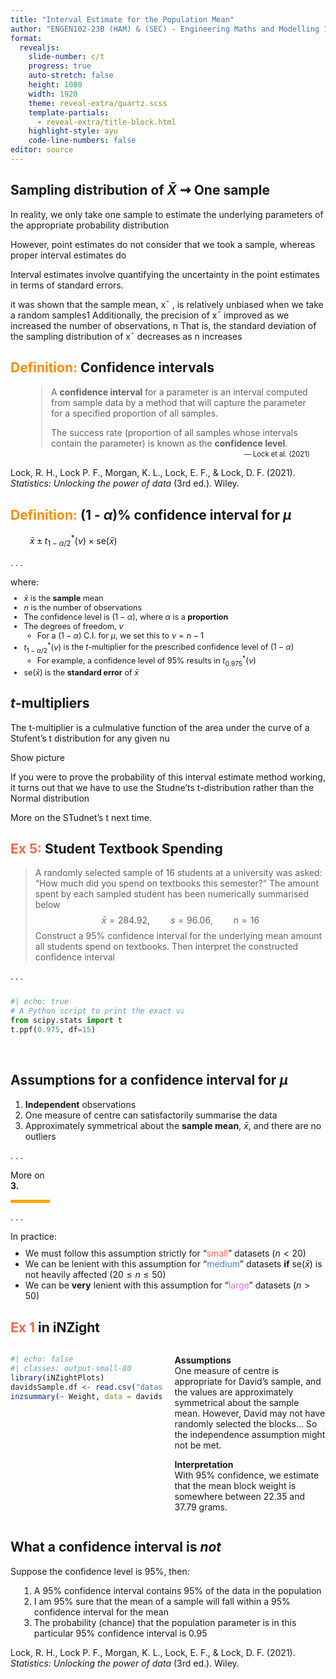 ```yaml
---
title: "Interval Estimate for the Population Mean"
author: "ENGEN102-23B (HAM) & (SEC) - Engineering Maths and Modelling 1B"
format:
  revealjs: 
    slide-number: c/t
    progress: true
    auto-stretch: false
    height: 1080
    width: 1920
    theme: reveal-extra/quartz.scss
    template-partials:
      - reveal-extra/title-block.html
    highlight-style: ayu
    code-line-numbers: false
editor: source
---
```


## Sampling distribution of *X&#772;* &zigrarr; One sample {.margin-bottom}

In reality, we only take one sample to estimate the underlying parameters of the appropriate probability distribution

However, point estimates do not consider that we took a sample, whereas proper interval estimates do

Interval estimates involve quantifying the uncertainty in the point estimates in terms of standard errors. 

it was shown that the sample mean, x¯
, is relatively unbiased when we take a random samples1
Additionally, the precision of x¯
 improved as we increased the number of observations, n
That is, the standard deviation of the sampling distribution of x¯
 decreases as n
 increases

## [Definition:]{style="color: darkorange;"} Confidence intervals

:::: {style="width: 90%; display: block; margin: auto;"}
> A **confidence interval** for a parameter is an interval computed from sample data by a method that will capture the parameter for a specified proportion of all samples.
> 
> The success rate (proportion of all samples whose intervals contain the parameter) is known as the **confidence level**.

::: {style="font-size: 0.8em; text-align: right; margin-top: -1em;"}
 --- Lock et al. (2021)
:::

::::

::: {.aside}
Lock, R. H., Lock P. F., Morgan, K. L., Lock, E. F., & Lock, D. F. (2021). *Statistics: Unlocking the power of data* (3rd ed.). Wiley.
:::

## [Definition:]{style="color: darkorange;"} (1 - *&alpha;*)% confidence interval for *&mu;*

::: {.definition style="width: 40%;"}
$$
\bar{x}  \pm  t^*_{1-\alpha/2}(\nu) \times \text{se}(\bar{x})
$$
:::

. . .

where:

::: {.incremental style="font-size: 0.9em; margin-top: -0.25em;"}
- $\bar{x}$ is the **sample** mean
- $n$ is the number of observations
- The confidence level is $(1 - \alpha)$, where $\alpha$ is a **proportion**
- The degrees of freedom, $\nu$
  - For a $(1 - \alpha)$ C.I. for $\mu$, we set this to $\nu = n - 1$
- $t^*_{1-\alpha/2}(\nu)$ is the *t*-multiplier for the prescribed confidence level of $(1 - \alpha)$
  - For example, a confidence level of 95% results in $t^*_{0.975}(\nu)$
- $\text{se}(\bar{x})$ is the **standard error** of $\bar{x}$
:::

## *t*-multipliers

The t-multiplier is a culmulative function of the area under the curve of a Stufent's t distribution for any given nu

Show picture

If you were to prove the probability of this interval estimate method working, it turns out that we have to use the Studne'ts t-distribution rather than the Normal distribution

More on the STudnet's t next time. 

## [Ex 5:]{style='color: tomato;'} Student Textbook Spending

> A randomly selected sample of 16 students at a university was asked: "How much did you spend on textbooks this semester?" The amount spent by each sampled student has been numerically summarised below
$$\bar{x} = 284.92, \quad\quad s = 96.06, \quad\quad n = 16$$
Construct a 95% confidence interval for the underlying mean amount all students spend on textbooks. Then interpret the constructed confidence interval

. . .

::: {style="width: 55%; margin-top: 25px;"}
```python
#| echo: true
# A Python script to print the exact value of the t-multiplier
from scipy.stats import t
t.ppf(0.975, df=15)
```
:::


[233.7681 336.0720]{style="color: ghostwhite;"}
  
## Assumptions for a confidence interval for *&mu;*

::: {.incremental}
1. **Independent** observations
2. One measure of centre can satisfactorily summarise the data
3. Approximately symmetrical about the **sample mean**, $\bar{x}$, and there are no outliers
:::

. . .

::: {style="border-bottom: 5px solid orange; width: 12.5%;"}
More on **3.**
:::

. . .

In practice: 

::: {.incremental style="margin-top: -0.25em;"}
- We must follow this assumption strictly for "[small]{style="color: tomato;"}" datasets ($n < 20$)
- We can be lenient with this assumption for "[medium]{style="color: steelblue;"}" datasets **if** $\text{se}(\bar{x})$ is not heavily affected ($20 \leq n \leq 50$)
- We can be **very** lenient with this assumption for "[large]{style="color: orchid;"}" datasets ($n > 50$)
:::

## [Ex 1]{style='color: tomato;'} in [iNZight]{.R}

:::::: {.columns}
::::: {.column style="width: 50%;"}
```r
#| echo: false
#| classes: output-small-80
library(iNZightPlots)
davidsSample.df <- read.csv("datasets/davids-sample.csv")
inzsummary(~ Weight, data = davidsSample.df, width = 83, summary.type = "inference", inference.type = "conf", hypothesis = NULL)
```
:::::

::::: {.column .margin-bottom .fragment style="width: 50%;"}
**Assumptions**  
One measure of centre is appropriate for David's sample, and the values are approximately symmetrical about the sample mean. However, David may not have randomly selected the blocks... So the independence assumption might not be met.

:::: {.fragment}
**Interpretation**  
With 95% confidence, we estimate that the mean block weight is somewhere between 22.35 and 37.79 grams.
::::
:::::
::::::

## What a confidence interval is *not*

Suppose the confidence level is 95%, then:

::: {.incremental style="margin-left: 1em;"}
1. A 95% confidence interval contains 95% of the data in the population
2. I am 95% sure that the mean of a sample will fall within a 95% confidence interval for the mean
3. The probability (chance) that the population parameter is in this particular 95% confidence interval is 0.95
:::

::: {.aside}
Lock, R. H., Lock P. F., Morgan, K. L., Lock, E. F., & Lock, D. F. (2021). *Statistics: Unlocking the power of data* (3rd ed.). Wiley.
:::
